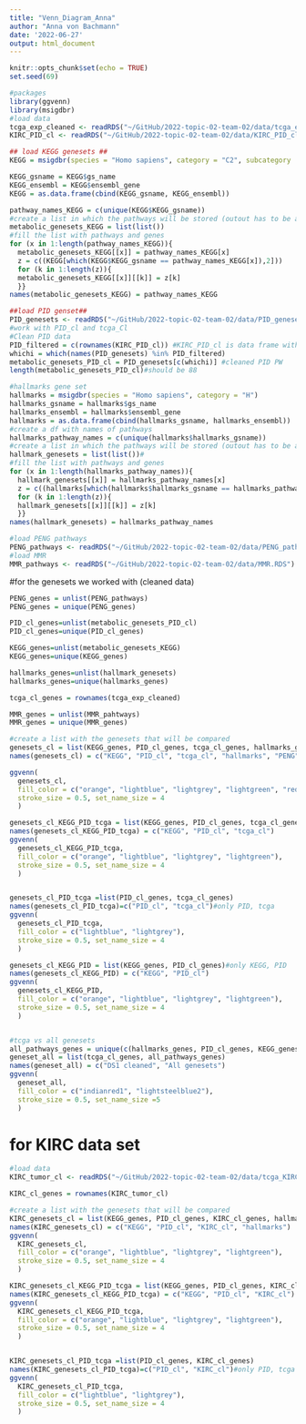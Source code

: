 ```yaml
---
title: "Venn_Diagram_Anna"
author: "Anna von Bachmann"
date: '2022-06-27'
output: html_document
---
```


```r
knitr::opts_chunk$set(echo = TRUE)
set.seed(69)
```

```r
#packages 
library(ggvenn)
library(msigdbr)
#load data
tcga_exp_cleaned <- readRDS("~/GitHub/2022-topic-02-team-02/data/tcga_exp_cleaned.RDS")
KIRC_PID_cl <- readRDS("~/GitHub/2022-topic-02-team-02/data/KIRC_PID_cl.RDS")
```

```r

## load KEGG genesets ##
KEGG = msigdbr(species = "Homo sapiens", category = "C2", subcategory  = "CP:KEGG")

KEGG_gsname = KEGG$gs_name
KEGG_ensembl = KEGG$ensembl_gene
KEGG = as.data.frame(cbind(KEGG_gsname, KEGG_ensembl))

pathway_names_KEGG = c(unique(KEGG$KEGG_gsname))
#create a list in which the pathways will be stored (outout has to be a list)
metabolic_genesets_KEGG = list(list())
#fill the list with pathways and genes
for (x in 1:length(pathway_names_KEGG)){
  metabolic_genesets_KEGG[[x]] = pathway_names_KEGG[x]
  z = c((KEGG[which(KEGG$KEGG_gsname == pathway_names_KEGG[x]),2]))
  for (k in 1:length(z)){
  metabolic_genesets_KEGG[[x]][[k]] = z[k]
  }}
names(metabolic_genesets_KEGG) = pathway_names_KEGG
```

```r
##load PID genset##
PID_genesets <- readRDS("~/GitHub/2022-topic-02-team-02/data/PID_genesets.RDS")
#work with PID_cl and tcga_Cl
#Clean PID data
PID_filtered = c(rownames(KIRC_PID_cl)) #KIRC_PID_cl is data frame without PW with constant NES-->constant NES over all patients is not interesting for clustering
whichi = which(names(PID_genesets) %in% PID_filtered)
metabolic_genesets_PID_cl = PID_genesets[c(whichi)] #cleaned PID PW
length(metabolic_genesets_PID_cl)#should be 88
```

```r
#hallmarks gene set
hallmarks = msigdbr(species = "Homo sapiens", category = "H")
hallmarks_gsname = hallmarks$gs_name
hallmarks_ensembl = hallmarks$ensembl_gene
hallmarks = as.data.frame(cbind(hallmarks_gsname, hallmarks_ensembl))
#create a df with names of pathways
hallmarks_pathway_names = c(unique(hallmarks$hallmarks_gsname))
#create a list in which the pathways will be stored (outout has to be a list)
hallmark_genesets = list(list())#
#fill the list with pathways and genes
for (x in 1:length(hallmarks_pathway_names)){
  hallmark_genesets[[x]] = hallmarks_pathway_names[x]
  z = c((hallmarks[which(hallmarks$hallmarks_gsname == hallmarks_pathway_names[x]),2]))
  for (k in 1:length(z)){
  hallmark_genesets[[x]][[k]] = z[k]
  }}
names(hallmark_genesets) = hallmarks_pathway_names
```

```r
#load PENG pathways
PENG_pathways <- readRDS("~/GitHub/2022-topic-02-team-02/data/PENG_pathways.RDS")
#load MMR
MMR_pathways <- readRDS("~/GitHub/2022-topic-02-team-02/data/MMR.RDS")
```


#for the genesets we worked with (cleaned data)

```r
PENG_genes = unlist(PENG_pathways)
PENG_genes = unique(PENG_genes)

PID_cl_genes=unlist(metabolic_genesets_PID_cl)
PID_cl_genes=unique(PID_cl_genes)

KEGG_genes=unlist(metabolic_genesets_KEGG)
KEGG_genes=unique(KEGG_genes)

hallmarks_genes=unlist(hallmark_genesets)
hallmarks_genes=unique(hallmarks_genes)

tcga_cl_genes = rownames(tcga_exp_cleaned)

MMR_genes = unlist(MMR_pahtways)
MMR_genes = unique(MMR_genes)


```






```r
#create a list with the genesets that will be compared
genesets_cl = list(KEGG_genes, PID_cl_genes, tcga_cl_genes, hallmarks_genes, PENG_genes, MMR_pathways)
names(genesets_cl) = c("KEGG", "PID_cl", "tcga_cl", "hallmarks", "PENG", "MMR")

ggvenn(
  genesets_cl, 
  fill_color = c("orange", "lightblue", "lightgrey", "lightgreen", "red", "purple"),
  stroke_size = 0.5, set_name_size = 4
  )

genesets_cl_KEGG_PID_tcga = list(KEGG_genes, PID_cl_genes, tcga_cl_genes)#only KEGG, PID, tcga
names(genesets_cl_KEGG_PID_tcga) = c("KEGG", "PID_cl", "tcga_cl")
ggvenn(
  genesets_cl_KEGG_PID_tcga, 
  fill_color = c("orange", "lightblue", "lightgrey", "lightgreen"),
  stroke_size = 0.5, set_name_size = 4
  )


genesets_cl_PID_tcga =list(PID_cl_genes, tcga_cl_genes)
names(genesets_cl_PID_tcga)=c("PID_cl", "tcga_cl")#only PID, tcga
ggvenn(
  genesets_cl_PID_tcga,
  fill_color = c("lightblue", "lightgrey"),
  stroke_size = 0.5, set_name_size = 4
  )

genesets_cl_KEGG_PID = list(KEGG_genes, PID_cl_genes)#only KEGG, PID
names(genesets_cl_KEGG_PID) = c("KEGG", "PID_cl")
ggvenn(
  genesets_cl_KEGG_PID, 
  fill_color = c("orange", "lightblue", "lightgrey", "lightgreen"),
  stroke_size = 0.5, set_name_size = 4
  )


#tcga vs all genesets
all_pathways_genes = unique(c(hallmarks_genes, PID_cl_genes, KEGG_genes, PENG_genes, MMR_genes))
geneset_all = list(tcga_cl_genes, all_pathways_genes)
names(geneset_all) = c("DS1 cleaned", "All genesets")
ggvenn(
  geneset_all, 
  fill_color = c("indianred1", "lightsteelblue2"),
  stroke_size = 0.5, set_name_size =5
  )
```
# for KIRC data set
```r
#load data
KIRC_tumor_cl <- readRDS("~/GitHub/2022-topic-02-team-02/data/tcga_KIRC_tumor_cl.rds")

KIRC_cl_genes = rownames(KIRC_tumor_cl)

#create a list with the genesets that will be compared
KIRC_genesets_cl = list(KEGG_genes, PID_cl_genes, KIRC_cl_genes, hallmarks_genes)
names(KIRC_genesets_cl) = c("KEGG", "PID_cl", "KIRC_cl", "hallmarks")
ggvenn(
  KIRC_genesets_cl, 
  fill_color = c("orange", "lightblue", "lightgrey", "lightgreen"),
  stroke_size = 0.5, set_name_size = 4
  )

KIRC_genesets_cl_KEGG_PID_tcga = list(KEGG_genes, PID_cl_genes, KIRC_cl_genes)#only KEGG, PID, tcga
names(KIRC_genesets_cl_KEGG_PID_tcga) = c("KEGG", "PID_cl", "KIRC_cl")
ggvenn(
  KIRC_genesets_cl_KEGG_PID_tcga, 
  fill_color = c("orange", "lightblue", "lightgrey", "lightgreen"),
  stroke_size = 0.5, set_name_size = 4
  )


KIRC_genesets_cl_PID_tcga =list(PID_cl_genes, KIRC_cl_genes)
names(KIRC_genesets_cl_PID_tcga)=c("PID_cl", "KIRC_cl")#only PID, tcga
ggvenn(
  KIRC_genesets_cl_PID_tcga,
  fill_color = c("lightblue", "lightgrey"),
  stroke_size = 0.5, set_name_size = 4
  )


```

